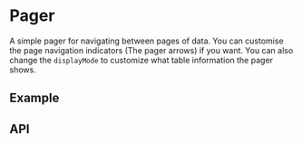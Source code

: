 
<Meta title="Docs/Components/Data/Pager" />

# Pager
A simple pager for navigating between pages of data. You can customise the page navigation indicators (The pager arrows) if you want.
You can also change the `displayMode` to customize what table information the pager shows.

## Example
<Canvas sourceState="shown" of={PagerStories.ShowPages} />
<Canvas sourceState="shown" of={PagerStories.ShowItems} />
<Canvas sourceState="shown" of={PagerStories.ShowAll} />

## API

[//]: # (<ArgsTable of={Pager} />)
